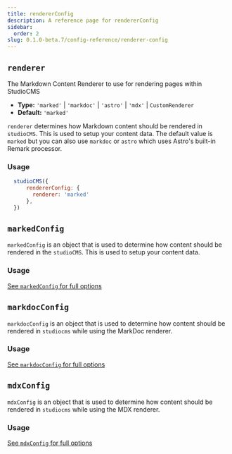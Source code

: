 ```yaml
---
title: rendererConfig
description: A reference page for rendererConfig
sidebar:
  order: 2
slug: 0.1.0-beta.7/config-reference/renderer-config
---
```



## `renderer`

The Markdown Content Renderer to use for rendering pages within StudioCMS

* **Type:** `'marked'` | `'markdoc'` | `'astro'` | `'mdx'` | `CustomRenderer`
* **Default:** `'marked'`

`renderer` determines how Markdown content should be rendered in `studioCMS`. This is used to setup your content data. The default value is `marked` but you can also use `markdoc` or `astro` which uses Astro's built-in Remark processor.

### Usage

```js title="astro.config.mjs"  {3}
  studioCMS({
      rendererConfig: {
        renderer: 'marked'
      },
  })
```

## `markedConfig`

`markedConfig` is an object that is used to determine how content should be rendered in the `studioCMS`. This is used to setup your content data.

### Usage

<ReadMore>[See `markedConfig` for full options](/0.1.0-beta.7/config-reference/marked-config)</ReadMore>

## `markdocConfig`

<ReadMore>`markdocConfig` is an object that is used to determine how content should be rendered in `studiocms` while using the MarkDoc renderer.</ReadMore>

### Usage

<ReadMore>[See `markdocConfig` for full options](/0.1.0-beta.7/config-reference/markdoc-config)</ReadMore>

## `mdxConfig`

`mdxConfig` is an object that is used to determine how content should be rendered in `studiocms` while using the MDX renderer.

### Usage

<ReadMore>[See `mdxConfig` for full options](/0.1.0-beta.7/config-reference/mdx-config)</ReadMore>
